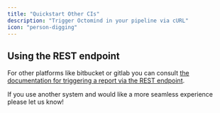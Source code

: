 ```yaml
---
title: "Quickstart Other CIs"
description: "Trigger Octomind in your pipeline via cURL"
icon: "person-digging"
---
```


## Using the REST endpoint

For other platforms like bitbucket or gitlab you can consult [the documentation for triggering a report via the REST endpoint](../execution-without-ci).

If you use another system and would like a more seamless experience please let us know!
